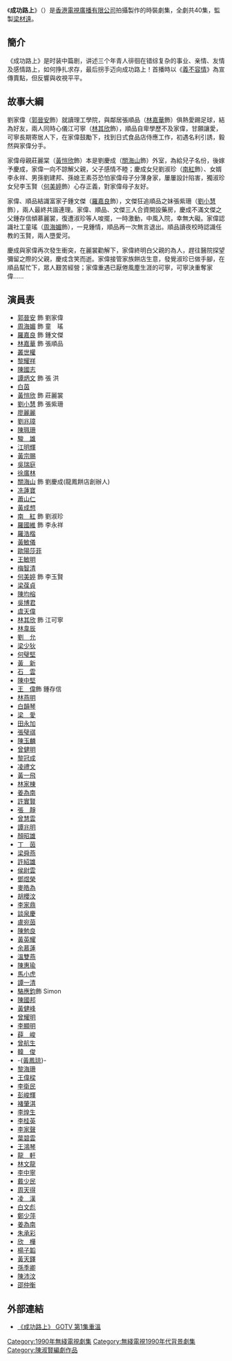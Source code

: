 {{無綫劇集
| 中文劇名=成功路上
| 英文劇名=Rain in the Heart
| 圖像=
| 製作年份=1989年
| 翡翠台首播日期=1990年2月19日-4月13日
| 翡翠台首播時間=逢星期一至五 19:30-20:30 (連廣告)
| 監製=[[梁材遠|梁材遠]]
| 編導=[[戚其義|戚其義]]、[[譚禮賢|譚禮賢]]、[[黃有全|黃有全]]、[[陳永祥|陳永祥]]、[[林子恩|林子恩]]
| 製作統籌=[[黃瑪琪|黃瑪琪]]
| 助理編導=[[羅德明|羅德明]]、[[方天大|方天大]]、[[余翠華|余翠華]]、[[陳漢堯|陳漢堯]]、[[胡少梅|胡少梅]]
| 編審=[[陳惠妍|陳惠妍]]、[[賈偉南|賈偉南]]
| 編劇=[[林少枝|林少枝]]、[[林素蘭|林素蘭]]、[[趙靜蓉|趙靜蓉]]、[[陳淑賢|陳淑賢]]、[[余振鵬|余振鵬]]、[[黃浩華|黃浩華]]、[[麥志成|麥志成]]
| 集數=40
| 劇種=時裝
| 主演={{nowrap|[[郭晉安|郭晉安]]、[[林嘉華|林嘉華]]、[[周海媚|周海媚]]、[[羅嘉良|羅嘉良]]、}}<br/>[[何美婷|何美婷]]、[[劉小慧|劉小慧]]、[[林其欣|林其欣]]、[[關海山|關海山]]、<br/>[[南紅|南　紅]]、[[譚炳文|譚炳文]]、[[白茵|白　茵]]、[[王偉_犬介'(香港)|王　偉]]、<br/>[[黃愷欣|黃愷欣]]
| 主題曲=勝敗之間
| 作曲=[[林子祥|林子祥]]
| 填詞=[[潘源良|潘源良]]
| 主唱=[[林子祥|林子祥]]
| 插曲=矛盾
| 作曲3=[[林子祥|林子祥]]
| 填詞3=[[潘源良|潘源良]]
| 主唱3=[[林子祥|林子祥]]
}}
《'''成功路上'''》（{{lang-en|'''Rain in the Heart'''}}）是[[香港|香港]][[電視廣播有限公司|電視廣播有限公司]]拍攝製作的時裝劇集，全劇共40集，監製[[梁材遠|梁材遠]]。

==簡介==
《成功路上》是时装中篇剧，讲述三个年青人徘徊在错综复杂的事业、亲情、友情及感情路上，如何挣扎求存，最后拐手迈向成功路上！首播時以《[[義不容情|義不容情]]》為宣傳賣點，但反響與收視平平。

==故事大綱==
劉家偉（[[郭晉安|郭晉安]]飾）就讀理工學院，與鄰居張順品（[[林嘉華|林嘉華]]飾）俱熱愛踢足球，結為好友，兩人同時心儀江可寧（[[林其欣|林其欣]]飾），順品自卑學歷不及家偉，甘願讓愛，可寧長期寄居人下，在家偉鼓勵下，找到日式食品店侍應工作，初遇名利引誘，毅然與家偉分手。

家偉母親莊麗棠（[[黃愷欣|黃愷欣]]飾）本是劉慶成（[[關海山|關海山]]飾）外室，為給兒子名份，後嫁予慶成，家偉一向不諒解父親，父子感情不睦；慶成女兒劉淑珍（[[南紅|南紅]]飾）、女婿李永祥、男孫劉建邦、孫媳王素芬恐怕家偉母子分薄身家，屢屢設計陷害，獨淑珍女兒李玉賢（[[何美婷|何美婷]]飾）心存正義，對家偉母子友好。

家偉、順品結識富家子鍾文傑（[[羅嘉良|羅嘉良]]飾），文傑狂追順品之妹張紫珊（[[劉小慧|劉小慧]]飾），兩人最終共諧連理。家偉、順品、文傑三人合資開設藥房，慶成不滿文傑之父鍾存信傾慕麗裳，復遭淑珍等人唆擺，一時激動，中風入院，幸無大礙。家偉認識社工童瑤（[[周海媚|周海媚]]飾），一見鍾情，順品再一次無言退出。順品讀夜校時認識任教的玉賢，兩人墮愛河。

慶成與家偉再次發生衝突，在麗裳勸解下，家偉終明白父親的為人，趕往醫院探望彌留之際的父親，慶成含笑而逝。家偉接管家族餅店生意，發覺淑珍已做手腳，在順品幫忙下，眾人艱苦經營；家偉重遇已厭倦風塵生涯的可寧，可寧決重奪家偉……

==演員表==
*[[郭晉安|郭晉安]] 飾 劉家偉
*[[周海媚|周海媚]] 飾 童　瑤
*[[羅嘉良|羅嘉良]] 飾 鍾文傑
*[[林嘉華|林嘉華]] 飾 張順品
*[[叢世權|叢世權]]
*[[黎耀祥|黎耀祥]]
*[[陳國志|陳國志]]
*[[譚炳文|譚炳文]] 飾 張 洪
*[[白茵|白茵]]
*[[黃愷欣|黃愷欣]] 飾 莊麗裳
*[[劉小慧|劉小慧]] 飾 張紫珊
*[[廖麗麗|廖麗麗]]
*[[劉兆璋|劉兆璋]]
*[[陳珮珊|陳珮珊]]
*[[駿雄|駿　雄]]
*[[江明輝|江明輝]]
*[[黃宗賜|黃宗賜]]
*[[吳瑞庭|吳瑞庭]]
*[[徐廣林|徐廣林]]
*[[關海山|關海山]] 飾 劉慶成(龍鳳餅店創辦人)
*[[冼蓮寶|冼蓮寶]]
*[[蕭山仁|蕭山仁]]
*[[黃成想|黃成想]]
*[[南紅|南　紅]] 飾 劉淑珍
*[[羅國維|羅國維]] 飾 李永祥
*[[羅浩楷|羅浩楷]]
*[[黃敏儀|黃敏儀]]
*[[歐陽莎菲|歐陽莎菲]]
*[[王敏明|王敏明]]
*[[梅智清|梅智清]]
*[[何美婷|何美婷]] 飾 李玉賢
*[[梁葆貞|梁葆貞]]
*[[陳均榕|陳均榕]]
*[[吳博君|吳博君]]
*[[虞天偉|虞天偉]]
*[[林其欣|林其欣]] 飾 江可寧
*[[林韋辰|林韋辰]]
*[[劉允|劉　允]]
*[[梁少狄|梁少狄]]
*[[何璧堅|何璧堅]]
*[[黃新_(演員)|黃　新]]
*[[石云|石　雲]]
*[[陳中堅|陳中堅]]
*[[王偉_(香港)|王　偉]]飾 鍾存信
*[[林燕明|林燕明]]
*[[白韻琴|白韻琴]]
*[[梁愛|梁　愛]]
*[[田永加|田永加]]
*[[張璧祺|張璧祺]]
*[[陳玉麟|陳玉麟]]
*[[曾健明|曾健明]]
*[[黎冠成|黎冠成]]
*[[凌禮文|凌禮文]]
*[[黃一飛|黃一飛]]
*[[林家棟|林家棟]]
*[[姜為南|姜為南]]
*[[許實賢|許實賢]]
*[[張靜|張　靜]]
*[[曾慧雲|曾慧雲]]
*[[譚兆明|譚兆明]]
*[[顏昭雄|顏昭雄]]
*[[丁茵|丁　茵]]
*[[梁舜燕|梁舜燕]]
*[[許紹雄|許紹雄]]
*[[侯尉雲|侯尉雲]]
*[[鄧煜榮|鄧煜榮]]
*[[麥皓為|麥皓為]]
*[[胡櫻汶|胡櫻汶]]
*[[李家鼎|李家鼎]]
*[[談泉慶|談泉慶]]
*[[盧宛茵|盧宛茵]]
*[[陳勉良|陳勉良]]
*[[黃英耀|黃英耀]]
*[[余慕蓮|余慕蓮]]
*[[溫雙燕|溫雙燕]]
*[[陳惠瑜|陳惠瑜]]
*[[馬小虎|馬小虎]]
*[[譚一清|譚一清]]
*[[駱應鈞|駱應鈞]]飾 Simon 
*[[陳國邦|陳國邦]]
*[[黃健峰|黃健峰]]
*[[曾耀明|曾耀明]]
*[[李顯明|李顯明]]
*[[薛峻|薛　峻]]
*[[曾航生|曾航生]]
*[[韓俊|韓　俊]]
*-{[[黃鳳琼|黃鳳琼]]}-
*[[黎海珊|黎海珊]]
*[[王偉樑|王偉樑]]
*[[李衛民|李衛民]]
*[[彭峻輝|彭峻輝]]
*[[褚肇淇|褚肇淇]]
*[[李煌生|李煌生]]
*[[李桂英|李桂英]]
*[[李家聲|李家聲]]
*[[葉碧雲|葉碧雲]]
*[[王鴻琴|王鴻琴]]
*[[龍軒|龍　軒]]
*[[林文龍|林文龍]]
*[[李中寧|李中寧]]
*[[戴少民|戴少民]]
*[[周天得|周天得]]
*[[凌漢|凌　漢]]
*[[白文彪|白文彪]]
*[[鄭少萍|鄭少萍]]
*[[姜為南|姜為南]]
*[[朱承彩|朱承彩]]
*[[蔡欣樺|欣　樺]]
*[[楊子韜|楊子韜]]
*[[黃天鐸|黃天鐸]]
*[[孫季卿|孫季卿]]
*[[陳沛汶|陳沛汶]]
*[[邵仲衡|邵仲衡]]

== 外部連結 ==
*[https://web.archive.org/web/20140222163257/http://gotv.tvb.com/programme/103294/154714/ 《成功路上》 GOTV 第1集重溫]

[[Category:1990年無綫電視劇集|Category:1990年無綫電視劇集]]
[[Category:無綫電視1990年代背景劇集|Category:無綫電視1990年代背景劇集]]
[[Category:陳淑賢編劇作品|Category:陳淑賢編劇作品]]